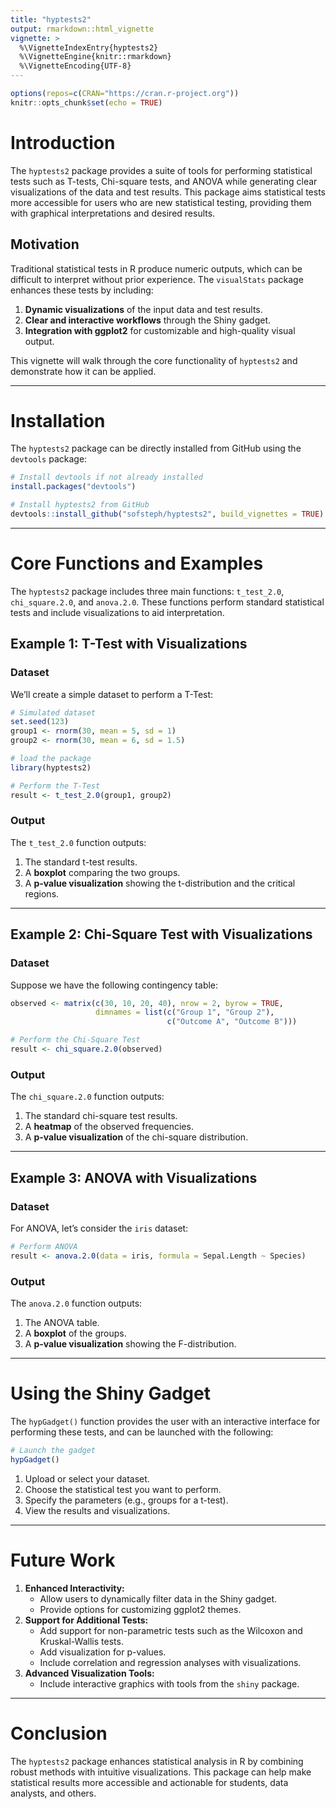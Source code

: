 ---
title: "hyptests2"
output: rmarkdown::html_vignette
vignette: >
  %\VignetteIndexEntry{hyptests2}
  %\VignetteEngine{knitr::rmarkdown}
  %\VignetteEncoding{UTF-8}
---

```{r setup, include=FALSE}
options(repos=c(CRAN="https://cran.r-project.org"))
knitr::opts_chunk$set(echo = TRUE)
```

# Introduction

The `hyptests2` package provides a suite of tools for performing statistical tests such as T-tests, Chi-square tests, and ANOVA while generating clear visualizations of the data and test results. This package aims statistical tests more accessible for users who are new statistical testing, providing them with graphical interpretations and desired results.

## Motivation

Traditional statistical tests in R produce numeric outputs, which can be difficult to interpret without prior experience. The `visualStats` package enhances these tests by including:

1. **Dynamic visualizations** of the input data and test results.
2. **Clear and interactive workflows** through the Shiny gadget.
3. **Integration with ggplot2** for customizable and high-quality visual output.

This vignette will walk through the core functionality of `hyptests2` and demonstrate how it can be applied.

---

# Installation

The `hyptests2` package can be directly installed from GitHub using the `devtools` package:

```{r}
# Install devtools if not already installed
install.packages("devtools")

# Install hyptests2 from GitHub
devtools::install_github("sofsteph/hyptests2", build_vignettes = TRUE)

```

---

# Core Functions and Examples

The `hyptests2` package includes three main functions: `t_test_2.0`, `chi_square.2.0`, and `anova.2.0`. These functions perform standard statistical tests and include visualizations to aid interpretation.

## Example 1: T-Test with Visualizations

### Dataset
We'll create a simple dataset to perform a T-Test:

```{r}
# Simulated dataset
set.seed(123)
group1 <- rnorm(30, mean = 5, sd = 1)
group2 <- rnorm(30, mean = 6, sd = 1.5)

# load the package
library(hyptests2)

# Perform the T-Test
result <- t_test_2.0(group1, group2)
```

### Output
The `t_test_2.0` function outputs:

1. The standard t-test results.
2. A **boxplot** comparing the two groups.
3. A **p-value visualization** showing the t-distribution and the critical regions.

---

## Example 2: Chi-Square Test with Visualizations

### Dataset
Suppose we have the following contingency table:

```{r}
observed <- matrix(c(30, 10, 20, 40), nrow = 2, byrow = TRUE,
                   dimnames = list(c("Group 1", "Group 2"),
                                   c("Outcome A", "Outcome B")))

# Perform the Chi-Square Test
result <- chi_square.2.0(observed)
```

### Output
The `chi_square.2.0` function outputs:

1. The standard chi-square test results.
2. A **heatmap** of the observed frequencies.
3. A **p-value visualization** of the chi-square distribution.

---

## Example 3: ANOVA with Visualizations

### Dataset
For ANOVA, let's consider the `iris` dataset:

```{r}
# Perform ANOVA
result <- anova.2.0(data = iris, formula = Sepal.Length ~ Species)
```

### Output
The `anova.2.0` function outputs:

1. The ANOVA table.
2. A **boxplot** of the groups.
3. A **p-value visualization** showing the F-distribution.

---

# Using the Shiny Gadget

The `hypGadget()` function provides the user with an interactive interface for performing these tests, and can be launched with the following:

```{r, eval=FALSE}
# Launch the gadget
hypGadget()
```

1. Upload or select your dataset.
2. Choose the statistical test you want to perform.
3. Specify the parameters (e.g., groups for a t-test).
4. View the results and visualizations.

---

# Future Work

1. **Enhanced Interactivity:**
   - Allow users to dynamically filter data in the Shiny gadget.
   - Provide options for customizing ggplot2 themes.

2. **Support for Additional Tests:**
   - Add support for non-parametric tests such as the Wilcoxon and Kruskal-Wallis tests.
   - Add visualization for p-values. 
   - Include correlation and regression analyses with visualizations.

3. **Advanced Visualization Tools:**
   - Include interactive graphics with tools from the `shiny` package.

---

# Conclusion

The `hyptests2` package enhances statistical analysis in R by combining robust methods with intuitive visualizations. This package can help make statistical results more accessible and actionable for students, data analysts, and others.

